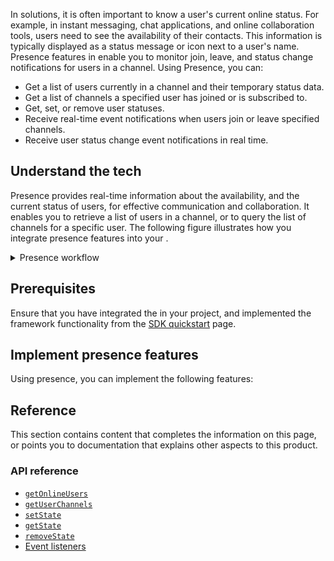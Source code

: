 
In <Vg k="SIG" /> solutions, it is often important to know a user's current online status. For example, in instant messaging, chat applications, and online collaboration tools, users need to see the availability of their contacts. This information is typically displayed as a status message or icon next to a user's name. Presence features in <Vpd k="SDK" /> enable you to monitor join, leave, and status change notifications for users in a channel. Using Presence, you can:

- Get a list of users currently in a channel and their temporary status data.
- Get a list of channels a specified user has joined or is subscribed to.
- Get, set, or remove user statuses.
- Receive real-time event notifications when users join or leave specified channels.
- Receive user status change event notifications in real time.

## Understand the tech

Presence provides real-time information about the availability, and the current status of users, for effective communication and collaboration. It enables you to retrieve a list of users in a channel, or to query the list of channels for a specific user. The following figure illustrates how you integrate presence features into your <Vpl k="CLIENT" />.

<details>
<summary>Presence workflow</summary>

![](/images/signaling/presence-workflow.svg)
</details>

## Prerequisites

Ensure that you have integrated the <Vpd k="SDK" /> in your project, and implemented the framework functionality from the [SDK quickstart](../get-started/sdk-quickstart) page.

## Implement presence features

Using presence, you can implement the following features:

<ProjectImplement />

## Reference

This section contains content that completes the information on this page, or points you to documentation that explains other aspects to this product.

### API reference

- [`getOnlineUsers​`](../reference/api#getonlineusers)
- [`getUserChannels`](../reference/api#getuserchannels)
- [`setState`](../reference/api#presencesetstatepropsag_platform)
- [`getState`](../reference/api#presencegetstatepropsag_platform)
- [`removeState`](../reference/api#presenceremovestatepropsag_platform)
- [Event listeners](../reference/api#event-listeners)